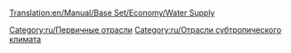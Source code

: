 [[Translation:en/Manual/Base Set/Economy/Water Supply]]

{{ru/Промышленность| Изображение=Watersupply.png
| имя=Насосная станция
| Климат=[[ru/Manual/Климат| Субтропический]]
| Принимает=ничего
| Производит=[[ru/Manual/Base Set/Economy/Вода|Вода]]
| Примечания= Не представлена в других [[ru/Климат| климатах]].
}}

{{ru/Navbox Промышленность}}

[[Category:ru/Первичные отрасли]]
[[Category:ru/Отрасли субтропического климата]]